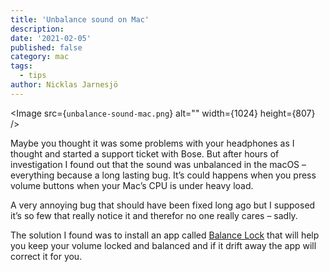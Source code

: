 ```yaml
---
title: 'Unbalance sound on Mac'
description:
date: '2021-02-05'
published: false
category: mac
tags:
  - tips
author: Nicklas Jarnesjö
---
```


<!-- ![Alt Text](/images/unbalance-sound-mac.png) -->

<Image src={`unbalance-sound-mac.png`} alt="" width={1024} height={807} />

Maybe you thought it was some problems with your headphones as I thought and started a support
ticket with Bose. But after hours of investigation I found out that the sound was unbalanced in the
macOS – everything because a long lasting bug. It’s could happens when you press volume buttons when
your Mac’s CPU is under heavy load.

A very annoying bug that should have been fixed long ago but I supposed it’s so few that really
notice it and therefor no one really cares – sadly.

The solution I found was to install an app called
[Balance Lock](https://www.tunabellysoftware.com/balance_lock/) that will help you keep your volume
locked and balanced and if it drift away the app will correct it for you.
